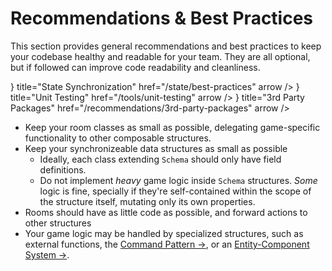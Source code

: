 
# Recommendations & Best Practices

This section provides general recommendations and best practices to keep your codebase healthy and readable for your team. They are all optional, but if followed can improve code readability and cleanliness.

<Cards>
    <Cards.Card icon={<SyncIcon/>} title="State Synchronization" href="/state/best-practices" arrow />
    <Cards.Card icon={<BeakerIcon/>} title="Unit Testing" href="/tools/unit-testing" arrow />
    <Cards.Card icon={<PackageIcon/>} title="3rd Party Packages" href="/recommendations/3rd-party-packages" arrow />
</Cards>

- Keep your room classes as small as possible, delegating game-specific functionality to other composable structures.
- Keep your synchronizeable data structures as small as possible
    - Ideally, each class extending `Schema` should only have field definitions.
    - Do not implement _heavy_ game logic inside `Schema` structures. _Some_ logic is fine, specially if they're self-contained within the scope of the structure itself, mutating only its own properties.
- Rooms should have as little code as possible, and forward actions to other structures
- Your game logic may be handled by specialized structures, such as external functions, the [Command Pattern →](/recommendations/command-pattern), or an [Entity-Component System →](/recommendations/3rd-party-packages#entity-component-system-ecs).